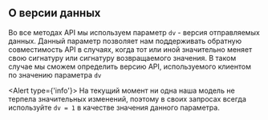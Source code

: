 ## О версии данных

Во все методах API мы используем параметр `dv` - версия отправляемых данных.
Данный параметр позволяет нам поддерживать обратную совместимость API в случаях,
когда тот или иной значительно меняет свою сигнатуру или сигнатуру возвращаемого значения.
В таком случае мы сможем определить версию API, используемого клиентом по значению параметра `dv`

<Alert type={'info'}>
    На текущий момент ни одна наша модель не терпела значительных изменений,
    поэтому в своих запросах всегда используйте `dv = 1` в качестве значения данного параметра.
</Alert>